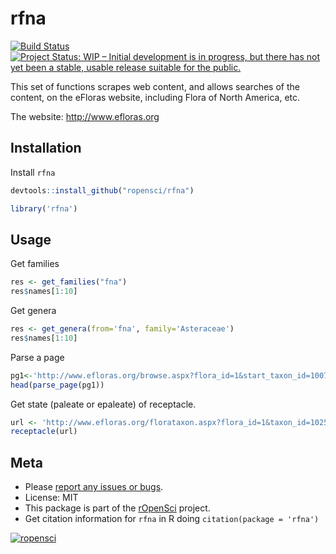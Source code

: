 rfna
====

[![Build Status](https://travis-ci.org/ropensci/floras.svg?branch=master)](https://travis-ci.org/ropensci/floras) [![Project Status: WIP – Initial development is in progress, but there has not yet been a stable, usable release suitable for the public.](http://www.repostatus.org/badges/latest/wip.svg)](http://www.repostatus.org/#wip)


This set of functions scrapes web content, and allows searches of the content, on the eFloras website, including Flora of North America, etc.

The website: <http://www.efloras.org>

## Installation

Install `rfna`

```r
devtools::install_github("ropensci/rfna")
```

```r
library('rfna')
```

## Usage

Get families

```r
res <- get_families("fna")
res$names[1:10]
```

Get genera

```r
res <- get_genera(from='fna', family='Asteraceae')
res$names[1:10]
```

Parse a page

```r
pg1<-'http://www.efloras.org/browse.aspx?flora_id=1&start_taxon_id=10074&page=1'
head(parse_page(pg1))
```

Get state (paleate or epaleate) of receptacle.

```r
url <- 'http://www.efloras.org/florataxon.aspx?flora_id=1&taxon_id=102552'
receptacle(url)
```

## Meta

* Please [report any issues or bugs](https://github.com/ropensci/rfna/issues).
* License: MIT
* This package is part of the [rOpenSci](https://ropensci.org/packages) project.
* Get citation information for `rfna` in R doing `citation(package = 'rfna')`

[![ropensci](https://ropensci.org/public_images/github_footer.png)](https://ropensci.org)
